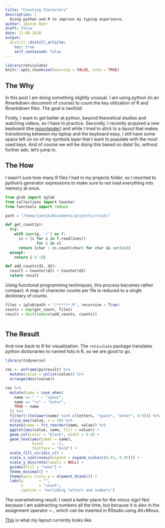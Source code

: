```yaml
---
title: "Counting Characters"
description: |
  Using python and R to improve my typing experience.
author: Jannik Buhr
draft: false
date: 11-08-2020
output:
  distill::distill_article:
    toc: true
    self_contained: false
---
```


```r
library(reticulate)
knitr::opts_chunk$set(warning = FALSE, echo = TRUE)
```

## The Why

In this post I am doing something slightly unusual.
I am using python (in an Rmarkdown document of course)
to count the key utilization of R and Rmarkdown files.
The goal is twofold:

Firstly, I want to get better at python, beyond
theoretical studies and watching videos, so I have
to practice.
Secondly, I recently acquired a new keyboard
(the [moonlander](https://www.zsa.io/moonlander/)) and
while I tried to stick to a layout that makes
transitioning between my laptop and the keyboard
easy, I still have some space left on on of my symbols layer
that I want to populate with the most used keys.
And of course we will be doing this based on data!
So, without further ado, let's jump in.

## The How

I wasn't sure how many R files I had in my projects folder,
so I resorted to python's generator expressions to make sure
to not load everything into memory at once.

```python
from glob import iglob
from collections import Counter
from functools import reduce

path = "/home/jannik/Documents/projects/rstats"

def get_count(p):
  try:
    with open(p, 'r') as f:
      cs = [c for x in f.readlines()
              for c in x]
      return {char : cs.count(char) for char in set(cs)}
  except:
    return {'a':0}

def add_counts(d1, d2):
  result = Counter(d1) + Counter(d2)
  return result

```

Using functional programming techniques, this process
becomes rather compact.
A map of character counts per file is reduced to a single
dictionary of counts.

```python
files = iglob(path + "/*/**/*.R", recursive = True)
counts = map(get_count, files)
result = dict(reduce(add_counts, counts))
```


```python

```

## The Result

And now back to R for visualization.
The `reticulate` package translates python dictionaries
to named lists in R, so we are good to go.

```r
library(tidyverse)

res <- enframe(py$result) %>% 
  mutate(value = unlist(value)) %>% 
  arrange(desc(value))

res %>% 
  mutate(name = case_when(
    name == " " ~ "space",
    name == "\n" ~ "enter",
    TRUE ~ name
  )) %>%
  filter(!(tolower(name) %in% c(letters, "space", "enter", 0:9))) %>% 
  slice_max(value, n = 20) %>% 
  mutate(name = fct_reorder(name, value)) %>% 
  ggplot(aes(value, name, fill = value)) +
  geom_col(color = "black", width = 0.8) +
  geom_text(aes(label = name),
            hjust    = -1,
            fontface = "bold") +
  scale_fill_viridis_c() +
  scale_x_continuous(expand = expand_scale(c(0.01, 0.05))) +
  scale_y_discrete(labels = NULL) +
  guides(fill = "none") +
  theme_minimal() +
  theme(axis.ticks.y = element_blank()) +
  labs(y       = "",
       x       = "count",
       caption = "excluding letters and numbers")
```

The overwhelming result: I need a better place
for the minus sign! Not because I am subtracting
numbers all the time, but because it is also
in the assignment operator `<-`, which can 
be inserted in RStudio using Alt+Minus.

[This](https://configure.ergodox-ez.com/moonlander/layouts/bdZ6A/latest/0) is
what my layout currently looks like.
